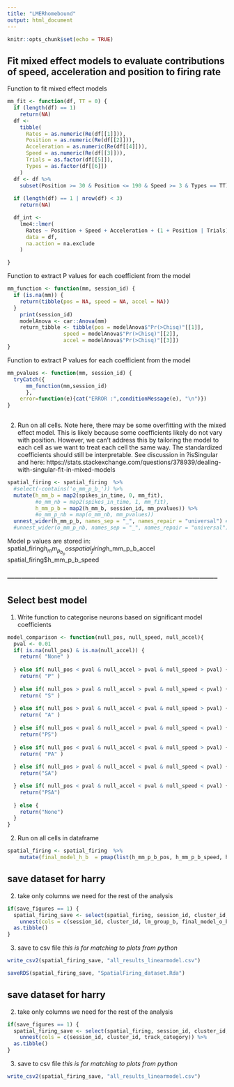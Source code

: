 ```yaml
---
title: "LMERhomebound"
output: html_document
---
```


```r
knitr::opts_chunk$set(echo = TRUE)
```


## Fit mixed effect models to evaluate contributions of speed, acceleration and position to firing rate

Function to fit mixed effect models
```r
mm_fit <- function(df, TT = 0) {
  if (length(df) == 1)
    return(NA)
  df <-
    tibble(
      Rates = as.numeric(Re(df[[1]])),
      Position = as.numeric(Re(df[[2]])),
      Acceleration = as.numeric(Re(df[[4]])),
      Speed = as.numeric(Re(df[[3]])),
      Trials = as.factor(df[[5]]),
      Types = as.factor(df[[6]])
    )
  df <- df %>%
    subset(Position >= 30 & Position <= 190 & Speed >= 3 & Types == TT)
  
  if (length(df) == 1 | nrow(df) < 3)
    return(NA)

  df_int <-
    lme4::lmer(
      Rates ~ Position + Speed + Acceleration + (1 + Position | Trials),
      data = df,
      na.action = na.exclude
    )

}
```


Function to extract P values for each coefficient from the model
```r
mm_function <- function(mm, session_id) {
  if (is.na(mm)) {
    return(tibble(pos = NA, speed = NA, accel = NA))
  }
    print(session_id)
    modelAnova <- car::Anova(mm)
    return_tibble <- tibble(pos = modelAnova$"Pr(>Chisq)"[[1]],
                  speed = modelAnova$"Pr(>Chisq)"[[2]],
                  accel = modelAnova$"Pr(>Chisq)"[[3]])
}
```

Function to extract P values for each coefficient from the model
```r

mm_pvalues <- function(mm, session_id) {
  tryCatch({
      mm_function(mm,session_id)
      },
    error=function(e){cat("ERROR :",conditionMessage(e), "\n")})
}
   
```


2. Run on all cells.
Note here, there may be some overfitting with the mixed effect model. This is likely because some  coefficients likely do not vary with position. However, we can't address this by tailoring the model to each cell as we want to treat each cell the same way. The standardized coefficients should still be interpretable.
See discussion in ?isSingular and here: https://stats.stackexchange.com/questions/378939/dealing-with-singular-fit-in-mixed-models
```r
spatial_firing <- spatial_firing  %>%
  #select(-contains('o_mm_p_b_')) %>%
  mutate(h_mm_b = map2(spikes_in_time, 0, mm_fit),
         #o_mm_nb = map2(spikes_in_time, 1, mm_fit),
         h_mm_p_b = map2(h_mm_b, session_id, mm_pvalues)) %>%
         #o_mm_p_nb = map(o_mm_nb, mm_pvalues))
  unnest_wider(h_mm_p_b, names_sep = "_", names_repair = "universal") #%>%
  #unnest_wider(o_mm_p_nb, names_sep = "_", names_repair = "universal")
```

Model p values are stored in:
spatial_firing$h_mm_p_b_pos
spatial_firing$h_mm_p_b_accel
spatial_firing$h_mm_p_b_speed


### ----------------------------------------------------------------------------------------- ###


## Select best model 

1. Write function to categorise neurons based on significant model coefficients
```r

model_comparison <- function(null_pos, null_speed, null_accel){
  pval <- 0.01
  if( is.na(null_pos) & is.na(null_accel)) {
    return( "None" )
  
  } else if( null_pos < pval & null_accel > pval & null_speed > pval) {
    return( "P" )
    
  } else if( null_pos > pval & null_accel > pval & null_speed < pval) {
    return( "S" ) 
    
  } else if( null_pos > pval & null_accel < pval & null_speed > pval) {
    return( "A" )
    
  } else if( null_pos < pval & null_accel > pval & null_speed < pval) {
    return("PS")
    
  } else if( null_pos < pval & null_accel < pval & null_speed > pval) {
    return( "PA" )
        
  } else if( null_pos > pval & null_accel < pval & null_speed < pval) {
    return("SA")

  } else if( null_pos < pval & null_accel < pval & null_speed < pval) {
    return("PSA")
    
  } else {
    return("None")
  }
}

```


2. Run on all cells in dataframe
```r

spatial_firing <- spatial_firing  %>%
    mutate(final_model_h_b  = pmap(list(h_mm_p_b_pos, h_mm_p_b_speed, h_mm_p_b_accel), model_comparison))
```




## save dataset for harry

2. take only columns we need for the rest of the analysis
```r
if(save_figures == 1) {
  spatial_firing_save <- select(spatial_firing, session_id, cluster_id, lm_group_b, final_model_o_b, final_model_h_b, lm_group_b_h, ramp_score) %>%
    unnest(cols = c(session_id, cluster_id, lm_group_b, final_model_o_b,final_model_h_b, lm_group_b_h, ramp_score)) %>%
  as.tibble()
}
```

3. save to csv file _this is for matching to plots from python_
```r
write_csv2(spatial_firing_save, "all_results_linearmodel.csv")
```


```r
saveRDS(spatial_firing_save, "SpatialFiring_dataset.Rda")

```


## save dataset for harry

2. take only columns we need for the rest of the analysis
```r
if(save_figures == 1) {
  spatial_firing_save <- select(spatial_firing, session_id, cluster_id, track_category) %>%
    unnest(cols = c(session_id, cluster_id, track_category)) %>%
  as.tibble()
}
```

3. save to csv file _this is for matching to plots from python_
```r
write_csv2(spatial_firing_save, "all_results_linearmodel.csv")
```

